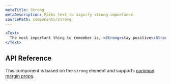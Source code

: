 ```yaml
---
metaTitle: Strong
metaDescription: Marks text to signify strong importance.
sourcePath: components/strong
---
```


```jsx live=true
<Text>
  The most important thing to remember is, <Strong>stay positive</Strong>.
</Text>
```

## API Reference

This component is based on the `strong` element and supports [common margin props](/themes/docs/overview/layout#margin-props).

<ThemesPropsTable defs="strongPropDefs" />
